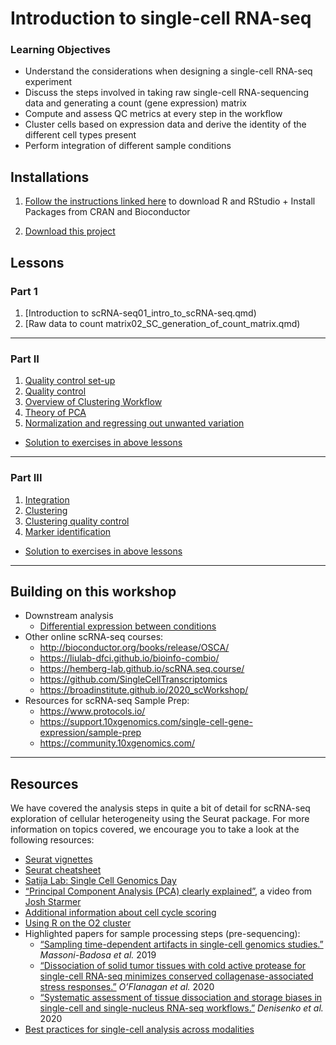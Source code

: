 # Introduction to single-cell RNA-seq

### Learning Objectives

- Understand the considerations when designing a single-cell RNA-seq experiment
- Discuss the steps involved in taking raw single-cell RNA-sequencing data and generating a count (gene expression) matrix
- Compute and assess QC metrics at every step in the workflow
- Cluster cells based on expression data and derive the identity of the different cell types present
- Perform integration of different sample conditions

## Installations

1. [Follow the instructions linked here](../index.qmd#installation-requirements) to download R and RStudio + Install Packages from CRAN and Bioconductor

1. [Download this project](https://www.dropbox.com/s/vop78wq76h02a2f/single_cell_rnaseq.zip?dl=1)

## Lessons

### Part 1
1. [Introduction to scRNA-seq01_intro_to_scRNA-seq.qmd)
1. [Raw data to count matrix02_SC_generation_of_count_matrix.qmd)

***

### Part II
1. [Quality control set-up](03_SC_quality_control-setup.qmd)
1. [Quality control](04_SC_quality_control.qmd)
1. [Overview of Clustering Workflow](postQC_workflow.qmd)
1. [Theory of PCA](05_theory_of_PCA.qmd)
1. [Normalization and regressing out unwanted variation](06_SC_SCT_normalization.qmd)

* [Solution to exercises in above lessons](../homework/day1_hw_answer-key.R)
          
***

### Part III
1. [Integration](06_integration.qmd)
1. [Clustering](07_SC_clustering_cells_SCT.qmd)
1. [Clustering quality control](08_SC_clustering_quality_control.qmd)
1. [Marker identification](09_merged_SC_marker_identification.qmd)

* [Solution to exercises in above lessons](../homework/Day2_exercise_answer_key.R)

***

## Building on this workshop

* Downstream analysis
  - [Differential expression between conditions](https://hbctraining.github.io/Pseudobulk-for-scRNAseq/)

* Other online scRNA-seq courses:
  - [http://bioconductor.org/books/release/OSCA/](http://bioconductor.org/books/release/OSCA/)
  - [https://liulab-dfci.github.io/bioinfo-combio/](https://liulab-dfci.github.io/bioinfo-combio/)
  - [https://hemberg-lab.github.io/scRNA.seq.course/](https://hemberg-lab.github.io/scRNA.seq.course/)
  - [https://github.com/SingleCellTranscriptomics](https://github.com/SingleCellTranscriptomics)
  - [https://broadinstitute.github.io/2020_scWorkshop/](https://broadinstitute.github.io/2020_scWorkshop/)

* Resources for scRNA-seq Sample Prep:
  - [https://www.protocols.io/](https://www.protocols.io/)
  - [https://support.10xgenomics.com/single-cell-gene-expression/sample-prep](https://support.10xgenomics.com/single-cell-gene-expression/sample-prep)
  - [https://community.10xgenomics.com/](https://community.10xgenomics.com/)

***

## Resources
We have covered the analysis steps in quite a bit of detail for scRNA-seq exploration of cellular heterogeneity using the Seurat package. For more information on topics covered, we encourage you to take a look at the following resources:

* [Seurat vignettes](https://satijalab.org/seurat/vignettes.html)
* [Seurat cheatsheet](https://satijalab.org/seurat/essential_commands.html)
* [Satija Lab: Single Cell Genomics Day](https://satijalab.org/scgd21/)
* ["Principal Component Analysis (PCA) clearly explained"](https://www.youtube.com/watch?v=_UVHneBUBW0), a video from [Josh Starmer](https://twitter.com/joshuastarmer)
* [Additional information about cell cycle scoring](cell_cycle_scoring.qmd)
* [Using R on the O2 cluster](https://hbctraining.github.io/Intro-to-Unix-QMB/lessons/R_on_o2.html)
* Highlighted papers for sample processing steps (pre-sequencing):
  - ["Sampling time-dependent artifacts in single-cell genomics studies."](https://genomebiology.biomedcentral.com/articles/10.1186/s13059-020-02032-0) *Massoni-Badosa et al.* 2019
  - ["Dissociation of solid tumor tissues with cold active protease for single-cell RNA-seq minimizes conserved collagenase-associated stress responses."](https://genomebiology.biomedcentral.com/articles/10.1186/s13059-019-1830-0) *O'Flanagan et al.* 2020
  - ["Systematic assessment of tissue dissociation and storage biases in single-cell and single-nucleus RNA-seq workflows."](https://genomebiology.biomedcentral.com/articles/10.1186/s13059-020-02048-6) *Denisenko et al.* 2020
* [Best practices for single-cell analysis across modalities](https://www.nature.com/articles/s41576-023-00586-w)
